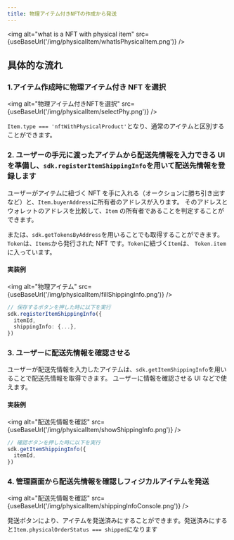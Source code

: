 ```yaml
---
title: 物理アイテム付きNFTの作成から発送
---
```



<img
  alt="what is a NFT with physical item"
  src={useBaseUrl('/img/physicalItem/whatIsPhysicalItem.png')}
/>

## 具体的な流れ

### 1.アイテム作成時に物理アイテム付き NFT を選択

<img
  alt="物理アイテム付きNFTを選択"
  src={useBaseUrl('/img/physicalItem/selectPhy.png')}
/>

`Item.type === 'nftWithPhysicalProduct'`となり、通常のアイテムと区別することができます。

### 2. ユーザーの手元に渡ったアイテムから配送先情報を入力できる UI を準備し、`sdk.registerItemShippingInfo`を用いて配送先情報を登録します

ユーザーがアイテムに紐づく NFT を手に入れる（オークションに勝ち引き出すなど）と、`Item.buyerAddress`に所有者のアドレスが入ります。
そのアドレスとウォレットのアドレスを比較して、`Item` の所有者であることを判定することができます。

または、`sdk.getTokensByAddress`を用いることでも取得することができます。`Token`は、`Items`から発行された NFT です。`Token`に紐づく`Item`は、
`Token.item`に入っています。

#### 実装例

<img
  alt="物理アイテム"
  src={useBaseUrl('/img/physicalItem/fillShippingInfo.png')}
/>

```typescript
// 保存するボタンを押した時に以下を実行
sdk.registerItemShippingInfo({
  itemId,
  shippingInfo: {...},
})
```

### 3. ユーザーに配送先情報を確認させる

ユーザーが配送先情報を入力したアイテムは、`sdk.getItemShippingInfo`を用いることで配送先情報を取得できます。
ユーザーに情報を確認させる UI などで使えます。

#### 実装例

<img
  alt="配送先情報を確認"
  src={useBaseUrl('/img/physicalItem/showShippingInfo.png')}
/>

```typescript
// 確認ボタンを押した時に以下を実行
sdk.getItemShippingInfo({
  itemId,
})
```

### 4. 管理画面から配送先情報を確認しフィジカルアイテムを発送

<img
  alt="配送先情報を確認"
  src={useBaseUrl('/img/physicalItem/shippingInfoConsole.png')}
/>

発送ボタンにより、アイテムを発送済みにすることができます。発送済みにすると`Item.physicalOrderStatus === shipped`になります
